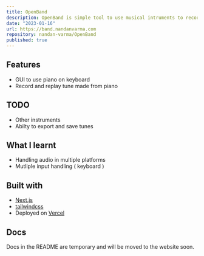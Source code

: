 ```yaml
---
title: OpenBand
description: OpenBand is simple tool to use musical intruments to record and replay keys and it is under active development.
date: "2023-01-16"
url: https://band.nandanvarma.com
repository: nandan-varma/OpenBand
published: true
---
```



## Features

- GUI to use piano on keyboard
- Record and replay tune made from piano 

## TODO

- Other instruments
- Abilty to export and save tunes

## What I learnt

- Handling audio in multiple platforms
- Mutliple input handling ( keyboard )

## Built with

- [Next.js](https://nextjs.org)
- [tailwindcss](https://tailwindcss.com)
- Deployed on [Vercel](https://vercel.com)

## Docs

Docs in the README are temporary and will be moved to the website soon.
